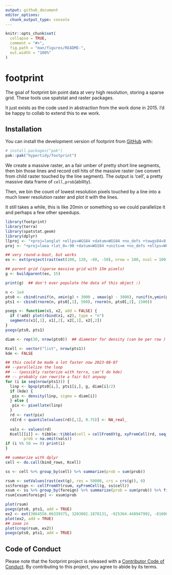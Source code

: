 ```yaml
---
output: github_document
editor_options: 
  chunk_output_type: console
---
```


<!-- README.md is generated from README.Rmd. Please edit that file -->

```r
knitr::opts_chunk$set(
  collapse = TRUE,
  comment = "#>",
  fig.path = "man/figures/README-",
  out.width = "100%"
)
```

# footprint

<!-- badges: start -->
<!-- badges: end -->

The goal of footprint bin point data at very high resolution, storing a sparse grid. These tools use spatstat and raster packages. 

It just exists as the code used in abstraction from the work done in 2015. I'd be happy to collab to extend this to ew work. 

## Installation

You can install the development version of footprint from [GitHub](https://github.com/) with:

``` r
# install.packages("pak")
pak::pak("hypertidy/footprint")
```


We create a massive raster, an a fair umber of pretty short line segments, then bin those lines and record cell hits
of the massive raster (we convert from child raster touched by the line segment). The output is 'cell', a pretty massive data frame of `cell,prob`(ability). 

Then, we bin the count of lowest resolution pixels touched by a line into a much lower resolution raster and plot it with the lines. 

It still takes a while, this is like 20min or something so we could parallelize it and perhaps a few other speedups. 



```r
library(footprint)  
library(terra)
library(spatstat.geom)
library(dplyr)
llproj <- "+proj=longlat +ellps=WGS84 +datum=WGS84 +no_defs +towgs84=0,0,0"
proj <- "+proj=laea +lat_0=-90 +datum=WGS84 +units=m +no_defs +ellps=WGS84 +towgs84=0,0,0"

## very round-a-bout, but works
ex <- ext(project(rast(ext(100, 120, -60, -50), nrow = 100, ncol = 100, crs = llproj), proj))

## parent grid (sparse massive grid with 15m pixels)
g <- buildparent(ex, 15)

print(g)  ## don't ever populate the data of this object :)

n <- 1e4
pts0 <- cbind(runif(n, xmin(g) + 3000 , xmax(g) - 3000), runif(n,ymin(g) + 3000, ymax(g) - 3000))
pts1 <- cbind(rnorm(n, pts0[,1], 500), rnorm(n, pts0[,2], 1500))

psegs <- function(x1, x2, add = FALSE) {
  if (!add) plot(rbind(x1, x2), type = "n")
  segments(x1[,1], x1[,2], x2[,1], x2[,2])
}
psegs(pts0, pts1)

diam <- rep(30, nrow(pts0))  ## diameter for density (can be per row )

Kcell <- vector("list", nrow(pts1))
kde <- FALSE

## this could be made a lot faster now 2023-08-07
## --parallelize the loop
## -- (possibly rasterize with terra, can't do kde)
## -- probably can rewrite a fair bit anyway
for (i in seq(nrow(pts1))) {
  linp <- bpsp(pts0[i,], pts1[i,], g, diam[i]/2)
  if (kde) {
   pix <- density(linp, sigma = diam[i])
  } else {
   pix <- pixellate(linp)
  }
  rd <- rast(pix)
  rd[rd < quantile(values(rd)[,1], 0.75)] <- NA_real_
  
  vals <- values(rd)
  Kcell[[i]] <- tibble::tibble(cell = cellFromXY(g, xyFromCell(rd, seq_len(ncell(rd)))[!is.na(vals), ]), 
        prob = na.omit(vals))  
if (i %% 50 == 0) print(i)
}

## summarize with dplyr
cell <- do.call(bind_rows, Kcell)

ss <- cell %>% group_by(cell) %>% summarize(prob = sum(prob))

rsum <- setValues(rast(ext(g), res = 50000, crs = crs(g)), 0)
ss$foreign <- cellFromXY(rsum, xyFromCell(g, ss$cell))
xsum <- ss %>% group_by(foreign) %>% summarize(prob = sum(prob)) %>% filter(!is.na(foreign))
rsum[xsum$foreign] <- xsum$prob

plot(rsum)
psegs(pts0, pts1, add = TRUE)
ex2 <- ext(3064556.06339375, 3203002.1878131, -925364.448947992, -816064.877037982)
plot(ex2, add = TRUE)
## zoom in
plot(crop(rsum, ex2))
psegs(pts0, pts1, add = TRUE)

```


## Code of Conduct
  
Please note that the footprint project is released with a [Contributor Code of Conduct](https://contributor-covenant.org/version/2/1/CODE_OF_CONDUCT.html). By contributing to this project, you agree to abide by its terms.

